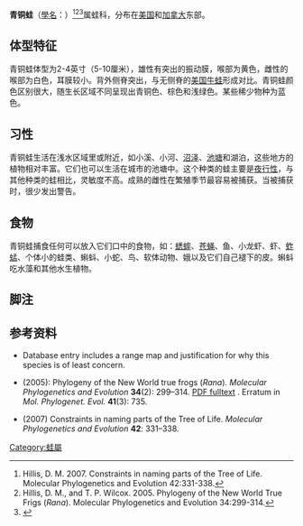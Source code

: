 {{Speciesbox
| name = 青铜蛙
| status = LC
| status_system = iucn3.1
| trend = stable
| image = Green Frog Rana clamitans Facing Left 3008px.jpg
| image_width = 280px
| genus = Rana
| species = clamitans
| authority = ([[Pierre_André_Latreille|Latreille]], 1801年)
| synonyms = <center>''Lithobates clamitans''
}}

'''青铜蛙'''（[[學名|學名]]：''{{lang|la|Rana clamitans}}''）<ref name="Hillis2007">Hillis, D. M. 2007. Constraints in naming parts of the Tree of Life. Molecular Phylogenetics and Evolution 42:331-338.</ref><ref name="HillisandWilcox2005">Hillis, D. M., and T. P. Wilcox. 2005. Phylogeny of the New World True Frigs (''Rana''). Molecular Phylogenetics and Evolution 34:299-314.</ref><ref>{{ITIS|ID=173439|taxon=Rana clamitans|year=2006|date=18 June}}</ref>属蛙科，分布在[[美国|美国]]和[[加拿大|加拿大]]东部。

== 体型特征 ==
青铜蛙体型为2-4英寸（5-10厘米），雄性有突出的振动膜，喉部为黄色，雌性的喉部为白色，耳膜较小。背外侧脊突出，与无侧脊的[[美国牛蛙|美国牛蛙]]形成对比。青铜蛙颜色区别很大，随生长区域不同呈现出青铜色、棕色和浅绿色。某些稀少物种为蓝色。

== 习性 ==
青铜蛙生活在浅水区域里或附近，如小溪、小河、[[沼泽|沼泽]]、[[池塘|池塘]]和湖泊，这些地方的植物相对丰富。它们也可以生活在城市的池塘中。这个种类的蛙主要是[[夜行性|夜行性]]，与其他种类的蛙相比，灵敏度不高。成熟的雌性在繁殖季节最容易被捕获。当被捕获时，很少发出警告。

== 食物 ==
青铜蛙捕食任何可以放入它们口中的食物，如：[[蟋蟀|蟋蟀]]、[[苍蝇|苍蝇]]、鱼、小龙虾、虾、[[蚱蜢|蚱蜢]]、个体小的蛙类、蝌蚪、小蛇、鸟、软体动物、娥以及它们自己褪下的皮。蝌蚪吃水藻和其他水生植物。

== 脚注 ==
{{Reflist}}

== 参考资料 ==
{{Commons|Rana clamitans}}
{{wikispecies|Rana clamitans}}
* {{IUCN2006|assessors=Hammerson|year=2004|id=58578|title=Rana clamitans|downloaded=12 May 2006}} Database entry includes a range map and justification for why this species is of least concern.
* {{aut|Hillis, D.M. & Wilcox, T.P.}} (2005): Phylogeny of the New World true frogs (''Rana''). ''Molecular Phylogenetics and Evolution'' '''34'''(2): 299–314. <small>{{doi|10.1016/j.ympev.2004.10.007}}</small> [http://www.cnah.org/pdf_files/215.pdf PDF fulltext] {{Wayback|url=http://www.cnah.org/pdf_files/215.pdf |date=20080528131608 }}. Erratum in ''Mol. Phylogenet. Evol.'' '''41'''(3): 735. <small>{{doi|10.1016/j.ympev.2004.10.024}}</small>
* {{aut|Hillis, D. M.}} (2007) Constraints in naming parts of the Tree of Life. ''Molecular Phylogenetics and Evolution'' '''42''': 331–338.

</div>
{{Taxonbar|from=Q4667968}}

[[Category:蛙屬|Category:蛙屬]]